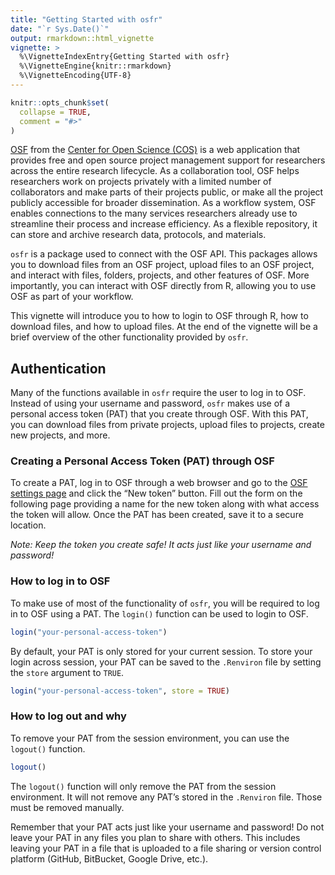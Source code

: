 ```yaml
---
title: "Getting Started with osfr"
date: "`r Sys.Date()`"
output: rmarkdown::html_vignette
vignette: >
  %\VignetteIndexEntry{Getting Started with osfr}
  %\VignetteEngine{knitr::rmarkdown}
  %\VignetteEncoding{UTF-8}
---
```


```r
knitr::opts_chunk$set(
  collapse = TRUE,
  comment = "#>"
)
```

[OSF](https://osf.io) from the [Center for Open Science (COS)](https://cos.io/) 
is a web application that provides free and open source project management 
support for researchers across the entire research lifecycle. As a collaboration 
tool, OSF helps researchers work on projects privately with a limited number of 
collaborators and make parts of their projects public, or make all the project 
publicly accessible for broader dissemination. As a workflow system, OSF enables 
connections to the many services researchers already use to streamline their 
process and increase efficiency. As a flexible repository, it can store and 
archive research data, protocols, and materials.

`osfr` is a package used to connect with the OSF API. This packages allows you 
to download files from an OSF project, upload files to an OSF project, and 
interact with files, folders, projects, and other features of OSF. More 
importantly, you can interact with OSF directly from R, allowing you to use 
OSF as part of your workflow.

This vignette will introduce you to how to login to OSF through R, how to 
download files, and how to upload files. At the end of the vignette will be a 
brief overview of the other functionality provided by `osfr`.

## Authentication

Many of the functions available in `osfr` require the user to log in to OSF. 
Instead of using your username and password, `osfr` makes use of a personal 
access token (PAT) that you create through OSF. With this PAT, you 
can download files from private projects, upload files to projects, create 
new projects, and more.

### Creating a Personal Access Token (PAT) through OSF

To create a PAT, log in to OSF through a web browser and go to the 
[OSF settings page](https://osf.io/settings/tokens/) and click the "New token" 
button. Fill out the form on the following page providing a name for the new 
token along with what access the token will allow. Once the PAT has been 
created, save it to a secure location.

*Note: Keep the token you create safe! It acts just like your username and 
password!*

### How to log in to OSF

To make use of most of the functionality of `osfr`, you will be required to 
log in to OSF using a PAT. The `login()` function can be used to login to OSF.

```r
login("your-personal-access-token")
```

By default, your PAT is only stored for your current session. To store your 
login across session, your PAT can be saved to the `.Renviron` file by setting 
the `store` argument to `TRUE`. 

```r
login("your-personal-access-token", store = TRUE)
```

### How to log out and why

To remove your PAT from the session environment, you can use the `logout()` 
function.

```r
logout()
```

The `logout()` function will only remove the PAT from the session environment. 
It will not remove any PAT's stored in the `.Renviron` file. Those must be 
removed manually.

Remember that your PAT acts just like your username and password! Do not leave 
your PAT in any files you plan to share with others. This includes leaving your 
PAT in a file that is uploaded to a file sharing or version control platform 
(GitHub, BitBucket, Google Drive, etc.).
